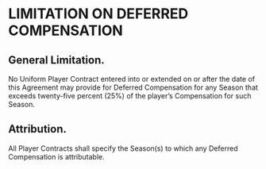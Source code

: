 # LIMITATION ON DEFERRED COMPENSATION

## General Limitation.

No Uniform Player Contract entered into or extended on or after the date of this Agreement may provide for Deferred Compensation for any Season that exceeds twenty-five percent (25%) of the player's Compensation for such Season.

## Attribution.

All Player Contracts shall specify the Season(s) to which any Deferred Compensation is attributable.